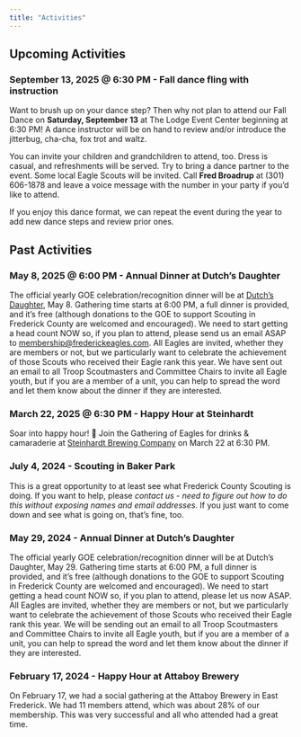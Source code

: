 ```yaml
---
title: "Activities"
---
```


## Upcoming Activities

### September 13, 2025 @ 6:30 PM - Fall dance fling with instruction

Want to brush up on your dance step? Then why not plan to attend our Fall Dance on **Saturday, September 13** at The Lodge Event Center beginning at 6:30 PM! A dance instructor will be on hand to review and/or introduce the jitterbug, cha-cha, fox trot and waltz.

You can invite your children and grandchildren to attend, too. Dress is casual, and refreshments will be served. Try to bring a dance partner to the event. Some local Eagle Scouts will be invited. Call **Fred Broadrup** at (301) 606-1878 and leave a voice message with the number in your party if you'd like to attend.

If you enjoy this dance format, we can repeat the event during the year to add new dance steps and review prior ones.


## Past Activities

### May 8, 2025 @ 6:00 PM - Annual Dinner at Dutch's Daughter

The official yearly GOE celebration/recognition dinner will be at [Dutch's Daughter](https://maps.app.goo.gl/PepRyocW7NrqqNvAA), May 8.  Gathering time starts at 6:00 PM, a full dinner is provided, and it’s free (although donations to the GOE to support Scouting in Frederick County are welcomed and encouraged). We need to start getting a head count NOW so, if you plan to attend, please send us an email ASAP to [membership@frederickeagles.com](mailto:membership@frederickeagles.com). All Eagles are invited, whether they are members or not, but we particularly want to celebrate the achievement of those Scouts who received their Eagle rank this year. We have sent out an email to all Troop Scoutmasters and Committee Chairs to invite all Eagle youth, but if you are a member of a unit, you can help to spread the word and let them know about the dinner if they are interested.

### March 22, 2025 @ 6:30 PM - Happy Hour at Steinhardt

Soar into happy hour! 🦅 Join the Gathering of Eagles for drinks & camaraderie at [Steinhardt Brewing Company](https://maps.app.goo.gl/hw4dqd8unTngTFpn6) on March 22 at 6:30 PM.

### July 4, 2024 - Scouting in Baker Park

This is a great opportunity to at least see what Frederick County Scouting is doing.  If you want to help, please *contact us - need to figure out how to do this without exposing names and email addresses*.  If you just want to come down and see what is going on, that’s fine, too.

### May 29, 2024 - Annual Dinner at Dutch's Daughter

The official yearly GOE celebration/recognition dinner will be at Dutch's Daughter, May 29.  Gathering time starts at 6:00 PM, a full dinner is provided, and it’s free (although donations to the GOE to support Scouting in Frederick County are welcomed and encouraged).  We need to start getting a head count NOW so, if you plan to attend, please let us now ASAP.  All Eagles are invited, whether they are members or not, but we particularly want to celebrate the achievement of those Scouts who received their Eagle rank this year. We will be sending out an email to all Troop Scoutmasters and Committee Chairs to invite all Eagle youth, but if you are a member of a unit, you can help to spread the word and let them know about the dinner if they are interested.

### February 17, 2024 - Happy Hour at Attaboy Brewery

On February 17, we had a social gathering at the Attaboy Brewery in East Frederick.  We had 11 members attend, which was about 28% of our membership.  This was very successful and all who attended had a great time.
